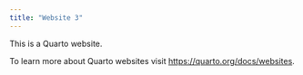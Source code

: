 ```yaml
---
title: "Website 3"
---
```


This is a Quarto website.

To learn more about Quarto websites visit <https://quarto.org/docs/websites>.

